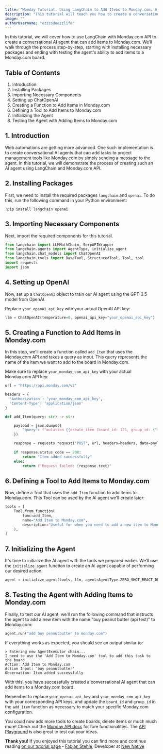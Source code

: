 ```yaml
---
title: "Monday Tutorial: Using LangChain to Add Items to Monday.com: A Comprehensive Tutorial"
description: "This tutorial will teach you how to create a conversational AI agent using LangChain and Monday.com API that can add items to your Monday.com board by simply sending a message to the agent."
image: ""
authorUsername: "ezzcodeezzlife"
---
```


In this tutorial, we will cover how to use LangChain with Monday.com API to create a conversational AI agent that can add items to Monday.com. We'll walk through the process step-by-step, starting with installing necessary packages and ending with testing the agent's ability to add items to a Monday.com board.

## Table of Contents

1. Introduction
2. Installing Packages
3. Importing Necessary Components
4. Setting up ChatOpenAI
5. Creating a Function to Add Items in Monday.com
6. Defining a Tool to Add Items to Monday.com
7. Initializing the Agent
8. Testing the Agent with Adding Items to Monday.com

## 1. Introduction 

Web automations are getting more advanced. One such implementation is to create conversational AI agents that can add tasks to project management tools like Monday.com by simply sending a message to the agent. In this tutorial, we will demonstrate the process of creating such an AI agent using LangChain and Monday.com API.

## 2. Installing Packages 

First, we need to install the required packages `langchain` and `openai`. To do this, run the following command in your Python environment:

```
!pip install langchain openai
```

## 3. Importing Necessary Components 

Next, import the required components for this tutorial.

```python
from langchain import LLMMathChain, SerpAPIWrapper
from langchain.agents import AgentType, initialize_agent
from langchain.chat_models import ChatOpenAI
from langchain.tools import BaseTool, StructuredTool, Tool, tool
import requests
import json
```

## 4. Setting up OpenAI

Now, set up a `ChatOpenAI` object to train our AI agent using the GPT-3.5 model from OpenAI.

Replace `your_openai_api_key` with your actual OpenAI API key:

```python
llm = ChatOpenAI(temperature=0, openai_api_key="your_openai_api_key")
```

## 5. Creating a Function to Add Items in Monday.com <a name="creating-function"></a>

In this step, we'll create a function called `add_Item` that uses the Monday.com API and takes a query as input. This query represents the name of the item we want to add to the board in Monday.com.

Make sure to replace `your_monday_com_api_key` with your actual Monday.com API key:

```python
url = "https://api.monday.com/v2"

headers = {
  'Authorization': 'your_monday_com_api_key',
  'Content-Type': 'application/json'
}

def add_Item(query: str) -> str:

    payload = json.dumps({
        "query": f"mutation {{create_item (board_id: 123, group_id: \"topics\", item_name: \"{query}\") {{id}}}}"
    })

    response = requests.request("POST", url, headers=headers, data=payload)
    
    if response.status_code == 200:
        return "Item added successfully"
    else:
        return f"Request failed: {response.text}"
```

## 6. Defining a Tool to Add Items to Monday.com 

Now, define a Tool that uses the `add_Item` function to add items to Monday.com. This Tool can be used by the AI agent we'll create later:

```python
tools = [
    Tool.from_function(
        func=add_Item,
        name="Add Item to Monday.com",
        description="Useful for when you need to add a new item to Monday, input is the name of the new item",
    ),
]
```

## 7. Initializing the Agent 

It's time to initialize the AI agent with the tools we prepared earlier. We'll use the `initialize_agent` function to create an AI agent capable of performing our desired action:

```python
agent = initialize_agent(tools, llm, agent=AgentType.ZERO_SHOT_REACT_DESCRIPTION, verbose=True)
```

## 8. Testing the Agent with Adding Items to Monday.com 

Finally, to test our AI agent, we'll run the following command that instructs the agent to add a new item with the name "buy peanut butter (api test)" to Monday.com:

```python
agent.run("add buy peanutbutter to monday.com")
```

If everything works as expected, you should see an output similar to:

```
> Entering new AgentExecutor chain...
I need to use the 'Add Item to Monday.com' tool to add this task to the board.
Action: Add Item to Monday.com
Action Input: 'buy peanutbutter'
Observation: Item added successfully
```

With this, you have successfully created a conversational AI agent that can add items to a Monday.com board.

Remember to replace `your_openai_api_key` and `your_monday_com_api_key` with your corresponding API keys, and update the `board_id` and `group_id` in the `add_Item` function as necessary to match your specific Monday.com configuration.

You could now add more tools to create boards, delete items or much much more! Check out the [Monday API docs](https://developer.monday.com/apps/docs/mondayapi) for fore functionalities. The [API Playground](https://monday.com/developers/v2/try-it-yourself) is also great to test out your ideas.

**Thank you!** 
If you enjoyed this tutorial you can find more and continue reading [on our tutorial page](https://lablab.ai/t/) - [Fabian Stehle](https://github.com/ezzcodeezzlife), Developer at [New Native](https://newnative.ai/)


